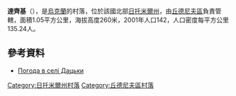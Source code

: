 {{coord|49|59|3|N|28|12|11|E|scale:30000|display=title}}

'''達齊基'''（{{lang-uk|Дацьки}}），是[[烏克蘭|烏克蘭]]的村落，位於該國北部[[日托米爾州|日托米爾州]]，由[[丘德尼夫區|丘德尼夫區]]負責管轄，面積1.05平方公里，海拔高度260米，2001年人口142，人口密度每平方公里135.24人。

==參考資料==
*[http://weather.in.ua/ua/zhitomirskaja/6397 Погода в селі Дацьки] {{Wayback|url=http://weather.in.ua/ua/zhitomirskaja/6397 |date=20170517123449 }}

{{DEFAULTSORT:Дацьки}}
[[Category:日托米爾州村落|Category:日托米爾州村落]]
[[Category:丘德尼夫區村落|Category:丘德尼夫區村落]]


{{Zhytomyr-geo-stub}}